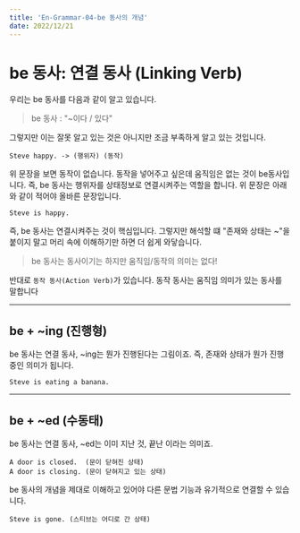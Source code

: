 ```yaml
---
title: 'En-Grammar-04-be 동사의 개념'
date: 2022/12/21
---
```


# be 동사: 연결 동사 (Linking Verb)

우리는 be 동사를 다음과 같이 알고 있습니다.

> be 동사 : "~이다 / 있다"

그렇지만 이는 잘못 알고 있는 것은 아니지만 조금 부족하게 알고 있는 것입니다.

```
Steve happy. -> (행위자) (동작)
```

위 문장을 보면 동작이 없습니다. 동작을 넣어주고 싶은데 움직임은 없는 것이 be동사입니다. 즉, be 동사는 행위자를 상태정보로 연결시켜주는 역할을 합니다. 위 문장은 아래와 같이 적어야 올바른 문장입니다.

```
Steve is happy.
```

즉, be 동사는 연결시켜주는 것이 핵심입니다. 그렇지만 해석할 떄 "존재와 상태는 ~"을 붙이지 말고 머리 속에 이해하기만 하면 더 쉽게 와닿습니다.

> be 동사는 동사이기는 하지만 움직임/동작의 의미는 없다!

반대로 `동작 동사(Action Verb)`가 있습니다. 동작 동사는 움직임 의미가 있는 동사를 말합니다

---

## be + ~ing (진행형)

be 동사는 연결 동사, ~ing는 뭔가 진행된다는 그림이죠. 즉, 존재와 상태가 뭔가 진행중인 의미가 됩니다.

```
Steve is eating a banana.
```

---

## be + ~ed (수동태)

be 동사는 연결 동사, ~ed는 이미 지난 것, 끝난 이라는 의미죠.

```
A door is closed.  (문이 닫혀진 상태)
A door is closing. (문이 닫혀지고 있는 상태)
```

be 동사의 개념을 제대로 이해하고 있어야 다른 문법 기능과 유기적으로 연결할 수 있습니다.

```
Steve is gone. (스티브는 어디로 간 상태)
```
